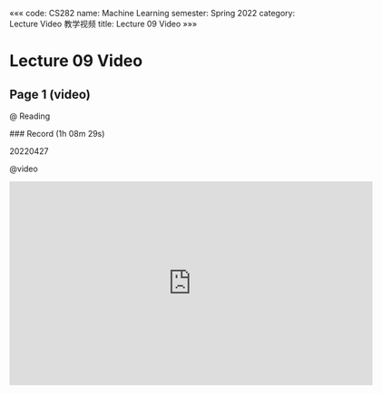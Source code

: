 «««
code: CS282
name: Machine Learning
semester: Spring 2022
category: Lecture Video 教学视频
title: Lecture 09 Video
»»»

# Lecture 09 Video

## Page 1 (video)

@ Reading

<div class="markdown-body">
### Record (1h 08m 29s)

20220427
</div>

@video

<iframe src="https://sbbrisk.com/e/pskovezidz7c.html" frameborder=0 marginwidth=0 marginheight=0 scrolling=no width=640 height=360 allowfullscreen></iframe>
